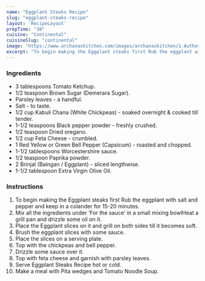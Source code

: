 ---
name: "Eggplant Steaks Recipe"
slug: "eggplant-steaks-recipe"
layout: 'RecipeLayout'
prepTime: "30"
cuisine: "Continental"
cuisineSlug: "continental"
image: "https://www.archanaskitchen.com/images/archanaskitchen/1-Author/madhulia/Eggplant_Steaks.jpg"
excerpt: "To begin making the Eggplant steaks first Rub the eggplant with salt and pepper and keep in a colander for 15-20 minutes"
---

### Ingredients

- 3 tablespoons Tomato Ketchup.
- 1/2 teaspoon Brown Sugar (Demerara Sugar).
- Parsley leaves - a handful.
- Salt - to taste.
- 1/2 cup Kabuli Chana (White Chickpeas) - soaked overnight & cooked till tender.
- 1-1/2 teaspoons Black pepper powder - freshly crushed.
- 1/2 teaspoon Dried oregano.
- 1/2 cup Feta Cheese - crumbled.
- 1 Red Yellow or Green Bell Pepper (Capsicum) - roasted and chopped.
- 1-1/2 tablespoons Worcestershire sauce.
- 1/2 teaspoon Paprika powder.
- 2 Brinjal (Baingan / Eggplant) - sliced lengthwise.
- 1-1/2 tablespoon Extra Virgin Olive Oil.

### Instructions

1. To begin making the Eggplant steaks first Rub the eggplant with salt and pepper and keep in a colander for 15-20 minutes.
1. Mix all the ingredients under ‘For the sauce’ in a small mixing bowlHeat a grill pan and drizzle some oil on it.
1. Place the Eggplant slices on it and grill on both sides till it becomes soft.
1. Brush the eggplant slices with some sauce.
1. Place the slices on a serving plate.
1. Top with the chickpeas and bell pepper.
1. Drizzle some sauce over it.
1. Top with feta cheese and garnish with parsley leaves.
1. Serve Eggplant Steaks Recipe hot or cold.
1. Make a meal with Pita wedges and Tomato Noodle Soup.

